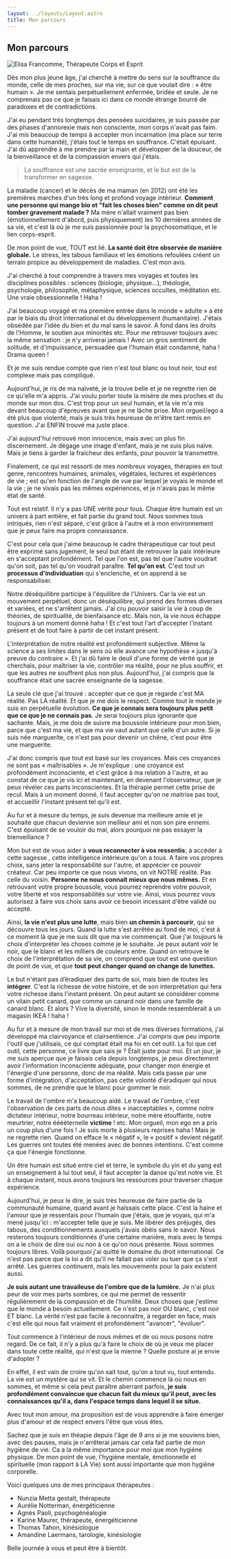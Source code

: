```yaml
---
layout: ../layouts/Layout.astro
title: Mon parcours
---
```



## Mon parcours
<Image src={elisa} alt="Elisa Francomme, Thérapeute Corps et Esprit" class="float-right rounded ml-8" />

Dès mon plus jeune âge, j'ai cherché à mettre du sens sur la souffrance du monde, celle de mes proches, sur ma vie, sur ce que voulait dire : « être humain ». Je me sentais perpétuellement enfermée, bridée et seule. Je ne comprenais pas ce que je faisais ici dans ce monde étrange bourré de paradoxes et de contradictions.

J'ai eu pendant très longtemps des pensées suicidaires, je suis passée par des phases d'annorexie mais non consciente, mon corps n'avait pas faim. J'ai mis beaucoup de temps à accepter mon incarnation (ma place sur terre dans cette humanité), j'étais tout le temps en souffrance. C'était épuisant. J'ai dû apprendre à me prendre par la main et développer de la douceur, de la bienveillance et de la compassion envers qui j'étais.

> La souffrance est une sacrée enseignante, et le but est de la transformer en sagesse.

La maladie (cancer) et le décès de ma maman (en 2012) ont été les premières marches d'un très long et profond voyage intérieur. __Comment une personne qui mange bio et "fait les choses bien" comme on dit peut tomber gravement malade ?__ Ma mère n'allait vraiment pas bien (émotionnellement d'abord, puis physiquement) les 10 dernières années de sa vie, et c'est là où je me suis passionnée pour la psychosomatique, et le lien corps-esprit.

De mon point de vue, TOUT est lié. __La santé doit être observée de manière globale.__ Le stress, les tabous familiaux et les émotions refoulées créent un terrain propice au développement de maladies. C'est mon avis.

J'ai cherché à tout comprendre à travers mes voyages et toutes les disciplines possibles : sciences (biologie, physique...), théologie, psychologie, philosophie, métaphysique, sciences occultes, méditation etc. Une vraie obsessionnelle ! Haha !

J'ai beaucoup voyagé et ma première entrée dans le monde « adulte » a été par le biais du droit international et du développement (humanitaire). J'étais obsédée par l'idée du bien et du mal sans le savoir. A fond dans les droits de l'Homme, le soutien aux minorités etc. Pour me retrouver toujours avec la même sensation : je n'y arriverai jamais ! Avec un gros sentiment de solitude, et d'impuissance, persuadée que l'humain était condamné, haha ! Drama queen !

Et je me suis rendue compte que rien n'est tout blanc ou tout noir, tout est complexe mais pas compliqué. 

Aujourd'hui, je ris de ma naïveté, je la trouve belle et je ne regrette rien de ce qu'elle m'a appris. J'ai voulu porter toute la misère de mes proches et du monde sur mon dos. C'est trop pour un seul humain, et la vie m'a mis devant beaucoup d'épreuves avant que je ne lâche prise. Mon orgueil/ego a été plus que violenté, mais je suis très heureuse de m'être tant remis en question. J'ai ENFIN trouvé ma juste place.

J'ai aujourd'hui retrouvé mon innocence, mais avec un plus fin discernement. Je dégage une image d'enfant, mais je ne suis plus naïve. Mais je tiens à garder la fraicheur des enfants, pour pouvoir la transmettre.

Finalement, ce qui est ressorti de mes nombreux voyages, thérapies en tout genre, rencontres humaines, animales, végétales, lectures et expériences de vie ; est qu'en fonction de l'angle de vue par lequel je voyais le monde et la vie ; je ne vivais pas les mêmes expériences, et je n'avais pas le même état de santé.

Tout est relatif. Il n'y a pas UNE vérité pour tous. Chaque être humain est un univers à part entière, et fait partie du grand tout. Nous sommes tous intriqués, rien n'est séparé, c'est grâce à l'autre et à mon environnement que je peux faire ma propre connaissance.

C'est pour cela que j'aime beaucoup le cadre thérapeutique car tout peut être exprimé sans jugement, le seul but étant de retrouver la paix intérieure en s'acceptant profondément. Tel que l'on est, pas tel que l'autre voudrait qu'on soit, pas tel qu'on voudrait paraître. __Tel qu'on est__. C'est tout un __processus d'individuation__ qui s'enclenche, et on apprend à se responsabiliser. 

Notre déséquilibre participe à l'équilibre de l'Univers. Car la vie est un mouvement perpétuel,  donc un déséquilibre, qui prend des formes diverses et variées, et ne s'arrêtent jamais.
J'ai cru pouvoir saisir la vie à coup de théories, de spiritualité, de bienfaisance etc. Mais non, la vie nous échappe toujours à un moment donné haha ! Et c'est tout l'art d'accepter l'instant présent et de tout faire à partir de cet instant présent.

L'interprétation de notre réalité est profondément subjective. Même la science a ses limites dans le sens où elle avance une hypothèse « jusqu'à preuve du contraire ». Et j'ai dû faire le deuil d'une forme de vérité que je cherchais, pour maîtriser la vie, contrôler ma réalité, pour ne plus souffrir, et que les autres ne souffrent plus non plus. Aujourd'hui, j'ai compris que la souffrance était une sacrée enseignante de la sagesse.

La seule clé que j'ai trouvé : accepter que ce que je regarde c'est MA réalité. Pas LA réalité. Et que je me dois le respect. Comme tout le monde je suis en perpétuelle évolution. __Ce que je connais sera toujours plus petit que ce que je ne connais pas__. Je serai toujours plus ignorante que sachante. Mais, je me dois de suivre ma boussole intérieure pour mon bien, parce que c'est ma vie, et que ma vie vaut autant que celle d'un autre. Si je suis née marguerite, ce n'est pas pour devenir un chêne, c'est pour être une marguerite.

J'ai donc compris que tout est basé sur les croyances. Mais ces croyances ne sont pas « maîtrisables ». Je m'explique : une croyance est profondément inconsciente, et c'est grâce à ma relation à l'autre, et au constat de ce que je vis ici et maintenant, en devenant l'observateur, que je peux révéler ces parts inconscientes. Et la thérapie permet cette prise de recul. Mais à un moment donné, il faut accepter qu'on ne maitrise pas tout, et accueillir l'instant présent tel qu'il est.

Au fur et à mesure du temps, je suis devenue ma meilleure amie et je souhaite que chacun devienne son meilleur ami et non son pire ennemi. C'est épuisant de se vouloir du mal, alors pourquoi ne pas essayer la bienveillance ?

Mon but est de vous aider à __vous reconnecter à vos ressentis__; à accéder à cette sagesse , cette intelligence intérieure qu'on a tous. A faire vos propres choix, sans jeter la responsabilité sur l'autre, et apprécier ce pouvoir créateur. Car peu importe ce que nous vivons, on vit NOTRE réalité. Pas celle du voisin. __Personne ne nous connait mieux que nous mêmes.__
Et en retrouvant votre propre boussole, vous pourrez reprendre votre pouvoir, votre liberté et vos responsabilités sur votre vie. Ainsi, vous pourrez vous autorisez à faire vos choix sans avoir ce besoin incessant d'être validé ou accepté.

Ainsi, __la vie n'est plus une lutte__, mais bien __un chemin à parcourir__, qui se découvre tous les jours. Quand la lutte s'est arrêtée au fond de moi, c'est à ce moment là que je me suis dit que ma vie commençait. Que j'ai toujours le choix d'interpréter les choses comme je le souhaite. Je peux autant voir le noir, que le blanc et les milliers de couleurs entre. Quand on retrouve le choix de l'interprétation de sa vie, on comprend que tout est une question de point de vue, et que __tout peut changer quand on change de lunettes.__

Le but n'étant pas d’éradiquer des parts de soi, mais bien de toutes les __intégrer__. C'est la richesse de votre histoire, et de son interprétation qui fera votre richesse dans l'instant présent. On peut autant se considérer comme un vilain petit canard, que comme un canard noir dans une famille de canard blanc. Et alors ? Vive la diversité, sinon le monde ressemblerait à un magasin IKEA ! haha !

Au fur et à mesure de mon travail sur moi et de mes diverses formations, j'ai développé ma clairvoyance et clairsentience. J'ai compris que peu importe l'outil que j'utilisais, ce qui comptait était ma foi en cet outil. La foi que cet outil, cette personne, ce livre que sais je ? Était juste pour moi. Et un jour, je me suis aperçue que je faisais cela depuis longtemps, je peux directement avoir l'information inconsciente adéquate, pour changer mon énergie et l'énergie d'une personne, donc de ma réalité. Mais cela passe par une forme d'intégration, d'acceptation, pas cette volonté d'éradiquer qui nous sommes, de ne prendre que le blanc pour gommer le noir.

Le travail de l'ombre m'a beaucoup aidé. Le travail de l'ombre, c'est l'observation de ces parts de nous dites « inacceptables », comme notre dictateur intérieur, notre bourreau intérieur, notre mère étouffante, notre meurtrier, notre ééééternelle __victime__ ! etc. Mon orgueil, mon ego en a pris un coup plus d'une fois ! Je suis morte à plusieurs reprises haha ! Mais je ne regrette rien.
Quand on efface le « négatif », le « positif » devient négatif. Les guerres ont toutes été menées avec de bonnes intentions. C'est comme ça que l'énergie fonctionne.

Un être humain est situé entre ciel et terre, le symbole du yin et du yang est un enseignement à lui tout seul, il faut accepter la danse qu'est notre vie. Et à chaque instant, nous avons toujours les ressources pour traverser chaque expérience.

Aujourd'hui, je peux le dire, je suis très heureuse de faire partie de la communauté humaine, quand avant je haïssais cette place. C'est la haine et l'amour que je ressentais pour l'humain que j'étais, que je voyais, qui m'a mené jusqu'ici : m'accepter telle que je suis. Me libérer des préjugés, des tabous, des conditionnements auxquels j'avais obéis sans le savoir. Nous resterons toujours conditionnés d'une certaine manière, mais avec le temps on a le choix de dire oui ou non à ce qu'on nous présente. Nous sommes toujours libres. Voilà pourquoi j'ai quitté le domaine du droit international. Ce n'est pas parce que la loi a dit qu'il ne fallait pas voler ou tuer que ça s'est arrêté. Les guerres continuent, mais les mouvements pour la paix existent aussi.


__Je suis autant une travaileuse de l'ombre que de la lumière.__ Je n'ai plus peur de voir mes parts sombres, ce qui me permet de ressentir régulièrement de la compassion et de l'humilité. Deux choses que j'estime que le monde a besoin actuellement. Ce n'est pas noir OU blanc, c'est noir ET blanc. La vérité n'est pas facile à reconnaitre, à regarder en face, mais c'est elle qui nous fait vraiment et profondément "avancer", "évoluer".

Tout commence à l'intérieur de nous mêmes et de où nous posons notre regard.
De ce fait, il n'y a plus qu'à faire le choix de où je veux me placer dans toute cette réalité, qui n'est que la mienne ? Quelle posture ai je envie d'adopter ?

En effet, il est vain de croire qu'on sait tout, qu'on a tout vu, tout entendu. La vie est un mystère qui se vit. Et le chemin commence là où nous en sommes, et même si cela peut paraître aberrant parfois, __je suis profondément convaincue que chacun fait du mieux qu'il peut, avec les connaissances qu'il a, dans l'espace temps dans lequel il se situe.__


Avec tout mon amour, ma proposition est de vous apprendre à faire émerger plus d'amour et de respect envers l'être que vous êtes.

Sachez que je suis en théapie depuis l'âge de 9 ans si je me souviens bien, avec des pauses, mais je n'arrêterai jamais car cela fait partie de mon hygiène de vie. Ca a la même importance pour moi que mon hygiène physique. De mon point de vue, l'hygiène mentale, émotionnelle et spirituelle (mon rapport à LA Vie) sont aussi importante que mon hygiène corporelle.

Voici quelques uns de mes principaux thérapeutes :
- Nunzia Metta gestalt, thérapeute
- Aurélie Notterman, énergéticienne
- Agnès Paoli, psychogénéalogie
- Karine Maurer, thérapeute, énergéticienne
- Thomas Tahon, kinésiologue
- Amandine Laermans, tarologie, kinésiologie

Belle journée à vous et peut être à bientôt.
